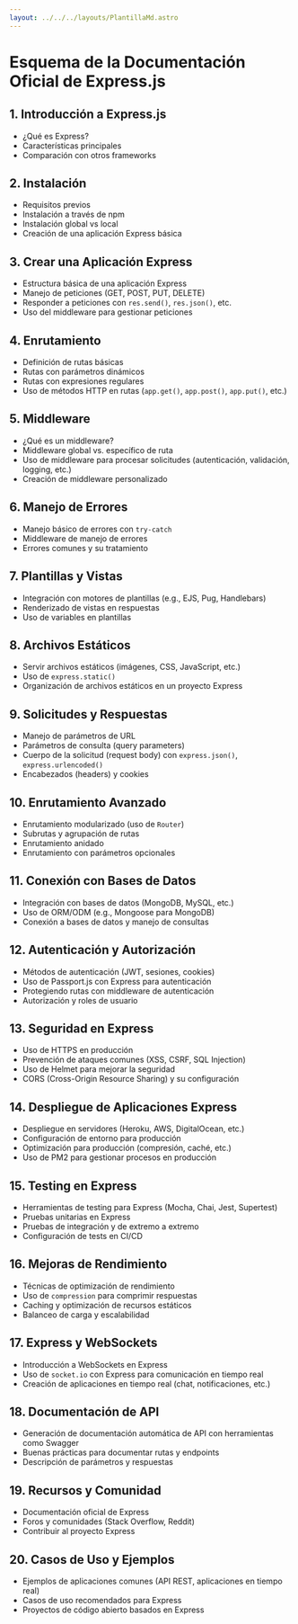 ```yaml
---
layout: ../../../layouts/PlantillaMd.astro
---
```



<EtiquetaPost curso = "FrontEnd" asignatura = "FrameWork Express"/>

# Esquema de la Documentación Oficial de Express.js

## 1. Introducción a Express.js
- ¿Qué es Express?
- Características principales
- Comparación con otros frameworks

## 2. Instalación
- Requisitos previos
- Instalación a través de npm
- Instalación global vs local
- Creación de una aplicación Express básica

## 3. Crear una Aplicación Express
- Estructura básica de una aplicación Express
- Manejo de peticiones (GET, POST, PUT, DELETE)
- Responder a peticiones con `res.send()`, `res.json()`, etc.
- Uso del middleware para gestionar peticiones

## 4. Enrutamiento
- Definición de rutas básicas
- Rutas con parámetros dinámicos
- Rutas con expresiones regulares
- Uso de métodos HTTP en rutas (`app.get()`, `app.post()`, `app.put()`, etc.)

## 5. Middleware
- ¿Qué es un middleware?
- Middleware global vs. específico de ruta
- Uso de middleware para procesar solicitudes (autenticación, validación, logging, etc.)
- Creación de middleware personalizado

## 6. Manejo de Errores
- Manejo básico de errores con `try-catch`
- Middleware de manejo de errores
- Errores comunes y su tratamiento

## 7. Plantillas y Vistas
- Integración con motores de plantillas (e.g., EJS, Pug, Handlebars)
- Renderizado de vistas en respuestas
- Uso de variables en plantillas

## 8. Archivos Estáticos
- Servir archivos estáticos (imágenes, CSS, JavaScript, etc.)
- Uso de `express.static()`
- Organización de archivos estáticos en un proyecto Express

## 9. Solicitudes y Respuestas
- Manejo de parámetros de URL
- Parámetros de consulta (query parameters)
- Cuerpo de la solicitud (request body) con `express.json()`, `express.urlencoded()`
- Encabezados (headers) y cookies

## 10. Enrutamiento Avanzado
- Enrutamiento modularizado (uso de `Router`)
- Subrutas y agrupación de rutas
- Enrutamiento anidado
- Enrutamiento con parámetros opcionales

## 11. Conexión con Bases de Datos
- Integración con bases de datos (MongoDB, MySQL, etc.)
- Uso de ORM/ODM (e.g., Mongoose para MongoDB)
- Conexión a bases de datos y manejo de consultas

## 12. Autenticación y Autorización
- Métodos de autenticación (JWT, sesiones, cookies)
- Uso de Passport.js con Express para autenticación
- Protegiendo rutas con middleware de autenticación
- Autorización y roles de usuario

## 13. Seguridad en Express
- Uso de HTTPS en producción
- Prevención de ataques comunes (XSS, CSRF, SQL Injection)
- Uso de Helmet para mejorar la seguridad
- CORS (Cross-Origin Resource Sharing) y su configuración

## 14. Despliegue de Aplicaciones Express
- Despliegue en servidores (Heroku, AWS, DigitalOcean, etc.)
- Configuración de entorno para producción
- Optimización para producción (compresión, caché, etc.)
- Uso de PM2 para gestionar procesos en producción

## 15. Testing en Express
- Herramientas de testing para Express (Mocha, Chai, Jest, Supertest)
- Pruebas unitarias en Express
- Pruebas de integración y de extremo a extremo
- Configuración de tests en CI/CD

## 16. Mejoras de Rendimiento
- Técnicas de optimización de rendimiento
- Uso de `compression` para comprimir respuestas
- Caching y optimización de recursos estáticos
- Balanceo de carga y escalabilidad

## 17. Express y WebSockets
- Introducción a WebSockets en Express
- Uso de `socket.io` con Express para comunicación en tiempo real
- Creación de aplicaciones en tiempo real (chat, notificaciones, etc.)

## 18. Documentación de API
- Generación de documentación automática de API con herramientas como Swagger
- Buenas prácticas para documentar rutas y endpoints
- Descripción de parámetros y respuestas

## 19. Recursos y Comunidad
- Documentación oficial de Express
- Foros y comunidades (Stack Overflow, Reddit)
- Contribuir al proyecto Express

## 20. Casos de Uso y Ejemplos
- Ejemplos de aplicaciones comunes (API REST, aplicaciones en tiempo real)
- Casos de uso recomendados para Express
- Proyectos de código abierto basados en Express
